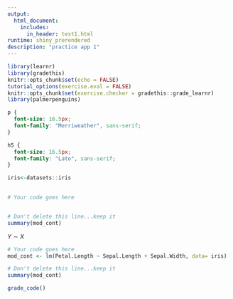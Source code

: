 ```yaml
---
output: 
  html_document:
    includes:
      in_header: test1.html
runtime: shiny_prerendered
description: "practice app 1"
---
```


```r
library(learnr)
library(gradethis)
knitr::opts_chunk$set(echo = FALSE)
tutorial_options(exercise.eval = FALSE)
knitr::opts_chunk$set(exercise.checker = gradethis::grade_learnr)
library(palmerpenguins)

```

```css
p {
  font-size: 16.5px;
  font-family: "Merriweather", sans-serif;
}

h5 {
  font-size: 16.5px;
  font-family: "Lato", sans-serif;
}

```

```r

iris<-datasets::iris
  
```

```r
# Your code goes here


# Don't delete this line...keep it
summary(mod_cont)
```

<div id="ex1-hint">

<font size="-1.5">
$Y \sim X$ 
</font>
</div>


```r
# Your code goes here
mod_cont <- lm(Petal.Length ~ Sepal.Length + Sepal.Width, data= iris)

# Don't delete this line...keep it
summary(mod_cont)
```

```r
grade_code()
```

<div data-iframe-height></div>